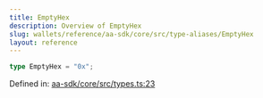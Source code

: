 ```yaml
---
title: EmptyHex
description: Overview of EmptyHex
slug: wallets/reference/aa-sdk/core/src/type-aliases/EmptyHex
layout: reference
---
```


```ts
type EmptyHex = "0x";
```

Defined in: [aa-sdk/core/src/types.ts:23](https://github.com/alchemyplatform/aa-sdk/blob/49e74eee8606f480b200b4612d00d950da8a8742/aa-sdk/core/src/types.ts#L23)
